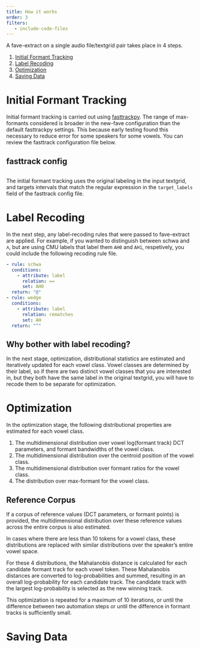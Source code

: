 ```yaml
---
title: How it works
order: 3
filters:
   - include-code-files
---
```


A fave-extract on a single audio file/textgrid pair takes place in 4 steps.

1.  [Initial Formant Tracking]
2.  [Label Recoding]
3.  [Optimization]
4.  [Saving Data]

# Initial Formant Tracking

Initial formant tracking is carried out using [fasttrackpy](https://fasttrackiverse.github.io/fasttrackpy/). The range of max-formants considered is broader in the new-fave configuration than the default fasttrackpy settings. This because early testing found this necessary to reduce error for some speakers for some vowels. You can review the fasttrack configuration file below.

::: {.callout-note collapse="true"}
## fasttrack config

``` .yaml
```
:::

The initial formant tracking uses the original labeling in the input textgrid, and targets intervals that match the regular expression in the `target_labels` field of the fasttrack config file.

# Label Recoding

In the next step, any label-recoding rules that were passed to fave-extract are applied. For example, if you wanted to distinguish between schwa and ʌ, but are using CMU labels that label them `AH0` and `AH1`, respetively, you could include the following recoding rule file.

``` yaml
- rule: schwa
  conditions:
    - attribute: label
      relation: ==
      set: AH0
  return: "@"
- rule: wedge
  conditions:
    - attribute: label
      relation: rematches
      set: AH
  return: "^"
```

## Why bother with label recoding?

In the next stage, optimization, distributional statistics are estimated and iteratively updated for each vowel class. Vowel classes are determined by their label, so if there are two distinct vowel classes that you are interested in, but they both have the same label in the original textgrid, you will have to recode them to be separate for optimization.

# Optimization

In the optimization stage, the following distributional properties are estimated for each vowel class.

1.  The multidimensional distribution over vowel log(formant track) DCT parameters, and formant bandwidths of the vowel class.
2.  The multidimensional distribution over the centroid position of the vowel class.
3.  The multidimensional distribution over formant ratios for the vowel class.
4.  The distribution over max-formant for the vowel class.

::: callout-note
## Reference Corpus

If a corpus of reference values (DCT parameters, or formant points) is provided, the multidimensional distribution over these reference values across the entire corpus is also estimated.
:::

In cases where there are less than 10 tokens for a vowel class, these distributions are replaced with similar distributions over the speaker's entire vowel space.

For these 4 distributions, the Mahalanobis distance is calculated for each candidate formant track for each vowel token. These Mahalanobis distances are converted to log-probabilities and summed, resulting in an overall log-probability for each candidate track. The candidate track with the largest log-probability is selected as the new winning track.

This optimization is repeated for a maximum of 10 iterations, or until the difference between two automation steps or until the difference in formant tracks is sufficiently small.

# Saving Data